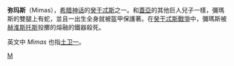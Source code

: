 {{Unreferenced|time=2020-10-01T07:19:02+00:00}}
'''弥玛斯'''（Mimas），[[希腊神话|希腊神话]]的[[癸干忒斯|癸干忒斯]]之一。和[[蓋亞|蓋亞]]的其他巨人兒子一樣，彌瑪斯的雙腿上有蛇，並且一出生全身就被盔甲保護著。在[[癸干忒斯戰爭|癸干忒斯戰爭]]中，彌瑪斯被[[赫淮斯托斯|赫淮斯托斯]]投擲的熔融的鐵器殺死。

英文中 ''Mimas'' 也指[[土卫一|土卫一]]。

[[Category:希腊神话巨人|M]]